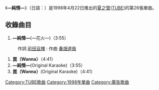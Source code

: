 {{Infobox Single
| Name        = ―純情―<br />{{lang|ja|―純情―}} 
| Cover       = 
| Artist      = [[夏之管|夏之管]] 
| Album       = [[HEAT_WAVER|HEAT WAVER]]、[[TUBEstⅢ|TUBEstⅢ]]
| Released    = 1998年4月22日
| Format      = 
| Recorded    = 
| Genre       = [[J-POP|J-POP]]
| Length      = 17分20秒
| Label       = [[Sony_Music|Sony Music]] 
| Writer      = [[前田亘輝|前田亘輝]]
| Producer    = [[夏之管|夏之管]]
| Certification   = *Gold（日本）
| Chart position        = *週間最高排行第13位 （[[Oricon公信榜|Oricon]]）
*1998年年間排行第184位（[[Oricon|Oricon]]）
| Last single  = [[Purity～純粋～|Purity～純粋～]] <br />（1997年）
| This single  = '''―純情―''' <br />（1998年）
| Next single  = [[―煙火―|―煙火―]] <br />（1998年）
}}

《'''―純情―'''》（日語：{{lang|ja|―純情―}}）是1998年4月22日推出的[[夏之管|夏之管]]([[TUBE|TUBE]])的第26張單曲。


== 收錄曲目 ==
#'''―純情―'''(―花火―)（3:55）
: 作詞  [[前田亘輝|前田亘輝]]  : 作曲  [[春畑道哉|春畑道哉]]
#'''罠（Wanna）'''（4:41）
#'''―純情―'''(Original Karaoke)（3:55）
#'''罠（Wanna）'''(Original Karaoke)（4:41）

{{DEFAULTSORT:Junjo}}
[[Category:TUBE歌曲|Category:TUBE歌曲]]
[[Category:1998年單曲|Category:1998年單曲]]
[[Category:廣告歌曲|Category:廣告歌曲]]